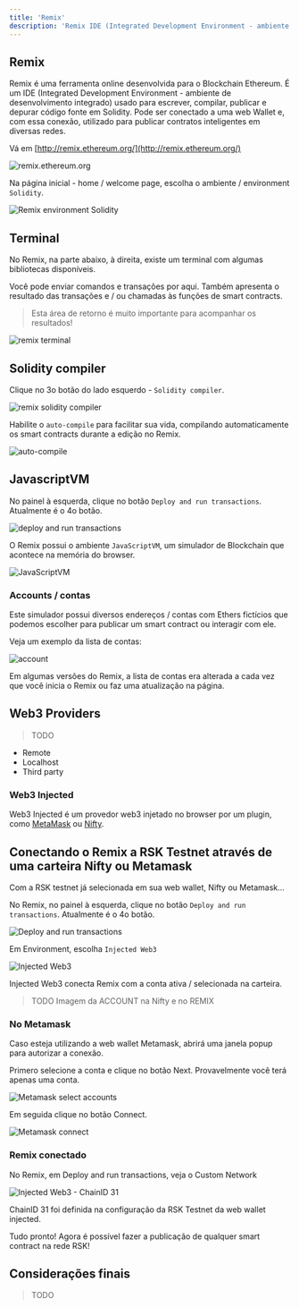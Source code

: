 ---
title: 'Remix'
description: 'Remix IDE (Integrated Development Environment - ambiente de desenvolvimento integrado)'
---

## Remix

Remix é uma ferramenta online desenvolvida para o Blockchain Ethereum.
É um IDE (Integrated Development Environment - ambiente de desenvolvimento integrado) usado para escrever, compilar, publicar e depurar código fonte em Solidity.
Pode ser conectado a uma web Wallet e, com essa conexão, utilizado para publicar contratos inteligentes em diversas redes.

Vá em
[http://remix.ethereum.org/](http://remix.ethereum.org/)

![remix.ethereum.org](/img/courses/dev/02/remix/image-01.png)

Na página inicial - home / welcome page, escolha o ambiente / environment `Solidity`.

![Remix environment Solidity](/img/courses/dev/02/remix/image-02.png)

## Terminal

No Remix, na parte abaixo, à direita, existe um terminal com algumas bibliotecas disponíveis.

Você pode enviar comandos e transações por aqui.
Também apresenta o resultado das transações e / ou chamadas às funções de smart contracts.

> Esta área de retorno é muito importante para acompanhar os resultados!

![remix terminal](/img/courses/dev/02/remix/image-03.png)

## Solidity compiler

Clique no 3o botão do lado esquerdo - `Solidity compiler`.

![remix solidity compiler](/img/courses/dev/02/remix/image-04.png)

Habilite o `auto-compile` para facilitar sua vida, compilando automaticamente os smart contracts durante a edição no Remix.

![auto-compile](/img/courses/dev/02/remix/image-05.png)

## JavascriptVM

No painel à esquerda, clique no botão `Deploy and run transactions`. Atualmente é o 4o botão.

![deploy and run transactions](/img/courses/dev/02/remix/image-10.png)

O Remix possui o ambiente `JavaScriptVM`, um simulador de Blockchain que acontece na memória do browser.

![JavaScriptVM](/img/courses/dev/02/remix/image-11.png)

### Accounts / contas

Este simulador possui diversos endereços / contas com Ethers fictícios que podemos escolher para publicar um smart contract ou interagir com ele.

Veja um exemplo da lista de contas:

![account](/img/courses/dev/02/remix/image-12.png)

Em algumas versões do Remix, a lista de contas era alterada a cada vez que você inicia o Remix ou faz uma atualização na página.

## Web3 Providers

> TODO

- Remote
- Localhost
- Third party

### Web3 Injected

Web3 Injected é um provedor web3 injetado no browser por um plugin, como
[MetaMask](https://metamask.io/) ou [Nifty](https://www.poa.network/for-users/nifty-wallet).

## Conectando o Remix a RSK Testnet através de uma carteira Nifty ou Metamask

Com a RSK testnet já selecionada em sua web wallet, Nifty ou Metamask...

No Remix, no painel à esquerda, clique no botão `Deploy and run transactions`.
Atualmente é o 4o botão.

![Deploy and run transactions](/img/courses/dev/02/remix/image-13.png)

Em Environment, escolha `Injected Web3`

![Injected Web3](/img/courses/dev/02/remix/image-14.png)

Injected Web3 conecta Remix com a conta ativa / selecionada na carteira.

> TODO
> Imagem da ACCOUNT na Nifty e no REMIX

### No Metamask

Caso esteja utilizando a web wallet Metamask, abrirá uma janela popup para autorizar a conexão.

Primero selecione a conta e clique no botão Next.
Provavelmente você terá apenas uma conta.

![Metamask select accounts](/img/courses/dev/02/remix/image-15.png)

Em seguida clique no botão Connect.

![Metamask connect](/img/courses/dev/02/remix/image-16.png)

### Remix conectado

No Remix, em Deploy and run transactions, veja o Custom Network

![Injected Web3 - ChainID 31](/img/courses/dev/02/remix/image-17.png)

ChainID 31 foi definida na configuração da RSK Testnet da web wallet injected.

Tudo pronto! Agora é possível fazer a publicação de qualquer smart contract na rede RSK!

## Considerações finais

> TODO
